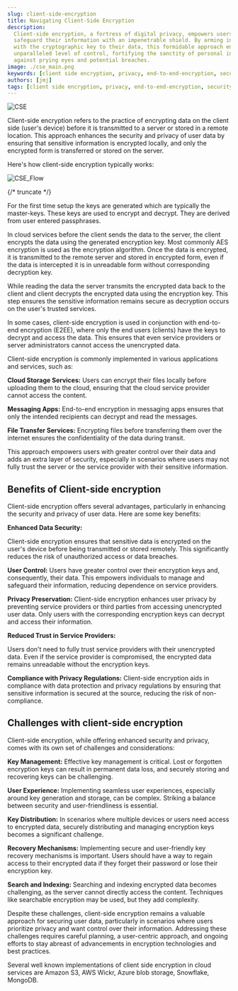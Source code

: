```yaml
---
slug: client-side-encryption
title: Navigating Client-Side Encryption
description:
  Client-side encryption, a fortress of digital privacy, empowers users to
  safeguard their information with an impenetrable shield. By arming individuals
  with the cryptographic key to their data, this formidable approach ensures an
  unparalleled level of control, fortifying the sanctity of personal information
  against prying eyes and potential breaches.
image: ./cse_main.png
keywords: [client side encryption, privacy, end-to-end-encryption, security]
authors: [jmj]
tags: [client side encryption, privacy, end-to-end-encryption, security]
---
```


![CSE](./cse_main.png)

Client-side encryption refers to the practice of encrypting data on the client
side (user's device) before it is transmitted to a server or stored in a remote
location. This approach enhances the security and privacy of user data by
ensuring that sensitive information is encrypted locally, and only the encrypted
form is transferred or stored on the server.

Here's how client-side encryption typically works:

![CSE_Flow](./cse_flow.png)

{/* truncate */}

For the first time setup the keys are generated which are typically the
master-keys. These keys are used to encrypt and decrypt. They are derived from
user entered passphrases.

In cloud services before the client sends the data to the server, the client
encrypts the data using the generated encryption key. Most commonly AES
encryption is used as the encryption algorithm. Once the data is encrypted, it
is transmitted to the remote server and stored in encrypted form, even if the
data is intercepted it is in unreadable form without corresponding decryption
key.

While reading the data the server transmits the encrypted data back to the
client and client decrypts the encrypted data using the encryption key. This
step ensures the sensitive information remains secure as decryption occurs on
the user's trusted services.

In some cases, client-side encryption is used in conjunction with end-to-end
encryption (E2EE), where only the end users (clients) have the keys to decrypt
and access the data. This ensures that even service providers or server
administrators cannot access the unencrypted data.

Client-side encryption is commonly implemented in various applications and
services, such as:

**Cloud Storage Services:** Users can encrypt their files locally before
uploading them to the cloud, ensuring that the cloud service provider cannot
access the content.

**Messaging Apps:** End-to-end encryption in messaging apps ensures that only
the intended recipients can decrypt and read the messages.

**File Transfer Services:** Encrypting files before transferring them over the
internet ensures the confidentiality of the data during transit.

This approach empowers users with greater control over their data and adds an
extra layer of security, especially in scenarios where users may not fully trust
the server or the service provider with their sensitive information.

## Benefits of Client-side encryption

Client-side encryption offers several advantages, particularly in enhancing the
security and privacy of user data. Here are some key benefits:

**Enhanced Data Security:**

Client-side encryption ensures that sensitive data is encrypted on the user's
device before being transmitted or stored remotely. This significantly reduces
the risk of unauthorized access or data breaches.

**User Control:** Users have greater control over their encryption keys and,
consequently, their data. This empowers individuals to manage and safeguard
their information, reducing dependence on service providers.

**Privacy Preservation:** Client-side encryption enhances user privacy by
preventing service providers or third parties from accessing unencrypted user
data. Only users with the corresponding encryption keys can decrypt and access
their information.

**Reduced Trust in Service Providers:**

Users don't need to fully trust service providers with their unencrypted data.
Even if the service provider is compromised, the encrypted data remains
unreadable without the encryption keys.

**Compliance with Privacy Regulations:** Client-side encryption aids in
compliance with data protection and privacy regulations by ensuring that
sensitive information is secured at the source, reducing the risk of
non-compliance.

## Challenges with client-side encryption

Client-side encryption, while offering enhanced security and privacy, comes with
its own set of challenges and considerations:

**Key Management:** Effective key management is critical. Lost or forgotten
encryption keys can result in permanent data loss, and securely storing and
recovering keys can be challenging.

**User Experience:** Implementing seamless user experiences, especially around
key generation and storage, can be complex. Striking a balance between security
and user-friendliness is essential.

**Key Distribution:** In scenarios where multiple devices or users need access
to encrypted data, securely distributing and managing encryption keys becomes a
significant challenge.

**Recovery Mechanisms:** Implementing secure and user-friendly key recovery
mechanisms is important. Users should have a way to regain access to their
encrypted data if they forget their password or lose their encryption key.

**Search and Indexing:** Searching and indexing encrypted data becomes
challenging, as the server cannot directly access the content. Techniques like
searchable encryption may be used, but they add complexity.

Despite these challenges, client-side encryption remains a valuable approach for
securing user data, particularly in scenarios where users prioritize privacy and
want control over their information. Addressing these challenges requires
careful planning, a user-centric approach, and ongoing efforts to stay abreast
of advancements in encryption technologies and best practices.

Several well known implementations of client side encryption in cloud services
are Amazon S3, AWS Wickr, Azure blob storage, Snowflake, MongoDB.
